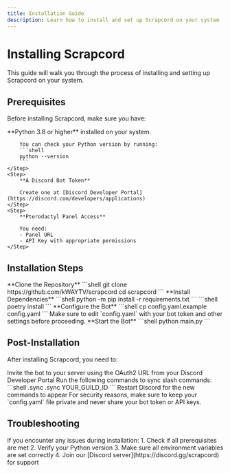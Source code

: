 ```yaml
---
title: Installation Guide
description: Learn how to install and set up Scrapcord on your system
---
```



# Installing Scrapcord

This guide will walk you through the process of installing and setting up Scrapcord on your system.

## Prerequisites

Before installing Scrapcord, make sure you have:

<Steps>
    <Step>
        **Python 3.8 or higher** installed on your system.
        
        You can check your Python version by running:
        ```shell
        python --version
        ```
    </Step>
    <Step>
        **A Discord Bot Token**
        
        Create one at [Discord Developer Portal](https://discord.com/developers/applications)
    </Step>
    <Step>
        **Pterodactyl Panel Access**
        
        You need:
        - Panel URL
        - API Key with appropriate permissions
    </Step>
</Steps>

## Installation Steps

<Steps>
    <Step>
        **Clone the Repository**
        ```shell
        git clone https://github.com/kWAYTV/scrapcord
        cd scrapcord
        ```
    </Step>
    <Step>
        **Install Dependencies**
        <Tabs items={["pip", "poetry"]}>
            <Tab>
                ```shell
                python -m pip install -r requirements.txt
                ```
            </Tab>
            <Tab>
                ```shell
                poetry install
                ```
            </Tab>
        </Tabs>
    </Step>
    <Step>
        **Configure the Bot**
        ```shell
        cp config.yaml.example config.yaml
        ```
        <Callout type="warning">
            Make sure to edit `config.yaml` with your bot token and other settings before proceeding.
        </Callout>
    </Step>
    <Step>
        **Start the Bot**
        ```shell
        python main.py
        ```
    </Step>
</Steps>

## Post-Installation

After installing Scrapcord, you need to:

<Steps>
    <Step>
        Invite the bot to your server using the OAuth2 URL from your Discord Developer Portal
    </Step>
    <Step>
        Run the following commands to sync slash commands:
        ```shell
        .sync
        .sync YOUR_GUILD_ID
        ```
    </Step>
    <Step>
        Restart Discord for the new commands to appear
    </Step>
</Steps>

<Callout>
    For security reasons, make sure to keep your `config.yaml` file private and never share your bot token or API keys.
</Callout>

## Troubleshooting

<Callout type="error">
    If you encounter any issues during installation:
    1. Check if all prerequisites are met
    2. Verify your Python version
    3. Make sure all environment variables are set correctly
    4. Join our [Discord server](https://discord.gg/scrapcord) for support
</Callout>